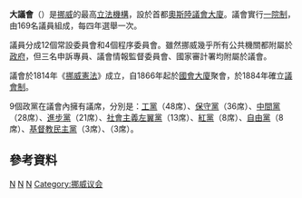 {{expand|time=2018-03-25}}
{{Infobox legislature
| name = 大議會
| native_name = Storting
| native_name_lang = no
| legislature = 第162屆
| coa_pic = Stortinget_logo.svg
| house_type = 一院制
| leader1_type = {{le|議會主席 (挪威)|List of Presidents of the Storting|主席}}
| leader1 = {{le|Tone W. Trøen|Tone Wilhelmsen Trøen}}
| party1 = [[保守党_(挪威)|保守黨]]
| election1 = 2018年3月15日
| leader2_type = 第一副主席
| leader2 = {{le|Eva K. Hansen|Eva Kristin Hansen}}
| party2 = [[工党_(挪威)|工黨]]
| election2 = 
| leader3_type = 副主席
| leader3 = {{Collapsible list
|{{emsp|1}}{{link-no|Morten Wold}}（[[進步黨_(挪威)|進步黨]]）<!--<br>{{emsp|2}}自____年__月__日-->
|{{emsp|1}}{{link-no|Magne Rommetveit}}（[[工党_(挪威)|工黨]]）<!--<br>{{emsp|2}}自____年__月__日-->
|{{emsp|1}}{{link-no|Nils T. Bjørke}}（[[中间党_(挪威)|中間黨]]）<!--<br>{{emsp|2}}自____年__月__日-->
|{{emsp|1}}{{le|Abid Raja}}（[[自由党_(挪威)|自由黨]]）<!--<br>{{emsp|2}}自____年__月__日-->
}}
| members = 169席
| structure1 = [[Image:Norway_Storting_2021.svg|350px]]
| structure1_res = 240px
| political_groups1 = 
{{ubl
|'''政府 (76)'''
|{{emsp|1}}{{colorbox|{{Party meta/color/工黨 (挪威)}}}} [[工党_(挪威)|工黨]] (48)
|{{emsp|1}}{{colorbox|{{Party meta/color/中間黨 (挪威)}}}} [[中间党_(挪威)|中間黨]] (28)
}}
{{ubl
|'''反對黨 (93)''' 
|{{emsp|1}}{{colorbox|#0065F1}} [[保守党_(挪威)|保守黨]] (36)
|{{emsp|1}}{{colorbox|{{Party meta/color/進步黨 (挪威)}}}} [[進步黨_(挪威)|進步黨]] (21)
|{{emsp|1}}{{colorbox|{{Party meta/color/社会主义Venstre翼党 (挪威)}}}} [[社会主义左翼党_(挪威)|社會主義左翼黨]] (13)
|{{emsp|1}}{{colorbox|{{Party meta/color/紅黨 (挪威)}}}} [[红党_(挪威)|紅黨]] (8)
|{{emsp|1}}{{colorbox|{{Party meta/color/自由黨 (挪威)}}}} [[自由党_(挪威)|自由黨]] (8)
|{{emsp|1}}{{colorbox|#67962e}} {{le|綠黨 (挪威)|Green Party (Norway)|綠黨}} (3)
|{{emsp|1}}{{colorbox|{{Party meta/color/基督教民主黨 (挪威)}}}} [[基督教民主党_(挪威)|基督教民主黨]] (3)
|{{emsp|1}}{{colorbox|#f69465}} {{le|病人焦点|Patient Focus (Norway)}} (1)
}}
| voting_system1 = *[[開放名單|開放名單]][[名單比例代表制|名單比例代表制]]
*[[聖拉古法|改良聖拉古法]]
| last_election1 = [[2021年挪威國會選舉|2021年9月13日]]
| next_election1 = 2025年
| session_room = Stortinget, Oslo, Norway (cropped).jpg
| meeting_place = [[挪威|挪威]][[奥斯陆|奥斯陆]][[挪威議會大廈|議會大廈]]
| website = {{URL|http://www.stortinget.no}}
}}
'''大議會'''（{{lang-no|Stortinget}}）是[[挪威|挪威]]的最高[[立法机关|立法機構]]，設於首都[[奧斯陸|奧斯陸]][[挪威國會大廈|議會大廈]]。議會實行[[一院制|一院制]]，由169名議員組成，每四年選舉一次。

議員分成12個常設委員會和4個程序委員會。雖然挪威幾乎所有公共機關都附屬於[[挪威政府|政府]]，但三名申訴專員、議會情報監督委員會、國家審計署均附屬於議會。

議會於1814年《[[挪威憲法|挪威憲法]]》成立，自1866年起於[[挪威議會大廈|國會大廈]]聚會，於1884年確立[[議會制|議會制]]。

9個政黨在議會內擁有議席，分別是：[[工党_(挪威)|工黨]]（48席）、[[保守党_(挪威)|保守黨]]（36席）、[[中间党_(挪威)|中間黨]]（28席）、[[進步黨_(挪威)|進步黨]]（21席）、[[社会主义左翼党_(挪威)|社會主義左翼黨]]（13席）、[[红党_(挪威)|紅黨]]（8席）、[[自由党_(挪威)|自由黨]]（8席）、[[基督教民主党_(挪威)|基督教民主黨]]（3席）、{{le|綠黨 (挪威)|Green Party (Norway)|綠黨}}（3席）。

== 參考資料 ==
{{commonscat|Stortinget}}
{{reflist}}
{{欧洲题目|议会}}
[[Category:各国国家立法机构|N]]
[[Category:挪威政治|N]]
[[Category:奥斯陆|N]]
[[Category:挪威议会|Category:挪威议会]]